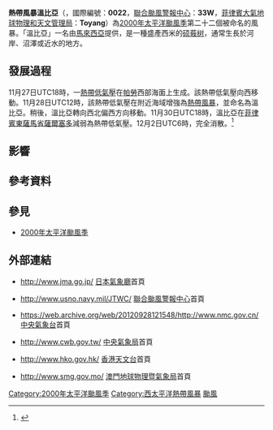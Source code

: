 {{Link style|time=2015-12-12T03:12:11+00:00}}
{{NoteTA
|G1=TyphoonNew
|G2=TyphoonOld
|G3=Weather
|G4=CWBTyphoonOld
|T=zh:熱帶風暴溫比亞 (2000年); zh-cn:热带风暴温比亚 (2000年); zh-hk:熱帶風暴溫比亞 (2000年); zh-tw:輕度颱風倫比亞 (2000年)
|1=zh:熱帶風暴溫比亞; zh-cn:热带风暴温比亚; zh-hk:熱帶風暴溫比亞; zh-tw:輕度颱風倫比亞
|skin=typhoon
}}
{{颱風基礎資訊新
|颱風名稱               = 熱帶風暴溫比亞
|外文名稱               = Tropical Storm Rumbia
|外文語言               = 英文
|代表圖像               = Rumbia 29 Nov 2000 0210Z.jpg
|代表圖像名稱           = 熱帶風暴溫比亞
|形成日期               = 2000年11月27日
|消散日期               = 2000年12月2日
|十分鐘平均風速JMA      = 40|JMA=knot
|十分鐘平均風速CWB      = 23|CWB=m/s
|十分鐘平均風速HKO      = 85
|十分鐘平均風速PAGASA      = 85
|二分鐘平均風速         = 23|NMC=m/s
|一分鐘平均風速         = 50|SSHS=knot<!--JTWC-->
|最低氣壓               = 990<!--JMA-->
|瞬間最大陣風          = 110
|財產損失               = 
|死傷人數               = 
|影響地區               = {{PHI}}<br>{{VIE}}
|備註                   = 
|颱風路徑圖             = Rumbia 2000 track.png
|風季年份               = 2000
|風季位置               = 太平洋
}}
'''熱帶風暴溫比亞'''（{{lang-en|'''Tropical Storm Rumbia'''}}，國際編號：'''0022'''，[[聯合颱風警報中心|聯合颱風警報中心]]：'''33W'''，[[菲律賓大氣地球物理和天文管理局|菲律賓大氣地球物理和天文管理局]]：'''Toyang'''）為[[2000年太平洋颱風季|2000年太平洋颱風季]]第二十二個被命名的風暴。「溫比亞」一名由[[馬來西亞|馬來西亞]]提供，是一種盛產西米的[[硕莪树|硕莪树]]，通常生長於河岸、沼澤或近水的地方。

==發展過程==
{{phs wikify}}
11月27日UTC18時，一[[熱帶低氣壓|熱帶低氣壓]]在[[帛琉|帕勞]]西部海面上生成。該熱帶低氣壓向西移動。11月28日UTC12時，該熱帶低氣壓在附近海域增強為[[熱帶風暴|熱帶風暴]]，並命名為溫比亞。稍後，溫比亞轉向西北偏西方向移動。11月30日UTC18時，溫比亞在[[菲律賓|菲律賓]][[東薩馬省|東薩馬省]][[:en:Salcedo,_Eastern_Samar|薩爾塞多]]減弱為熱帶低氣壓。12月2日UTC6時，完全消散。<ref>{{Cite web |url=http://www.jma.go.jp/jma/jma-eng/jma-center/rsmc-hp-pub-eg/AnnualReport/2000/Text/Text2000.pdf |title=2000年日本氣象廳年鑒 |access-date=2013-07-29 |archive-date=2015-10-31 |archive-url=https://web.archive.org/web/20151031002308/http://www.jma.go.jp/jma/jma-eng/jma-center/rsmc-hp-pub-eg/AnnualReport/2000/Text/Text2000.pdf |dead-url=no }}</ref>

==影響==

==參考資料==
{{reflist}}

==參見==
{{Commons category|Tropical Storm Rumbia (2000)}}
*[[2000年太平洋颱風季|2000年太平洋颱風季]]

==外部連結==
*{{ja}}http://www.jma.go.jp/ {{Wayback|url=http://www.jma.go.jp/ |date=20061107170045 }} [[日本氣象廳|日本氣象廳]]首頁
*{{en}}http://www.usno.navy.mil/JTWC/ {{Wayback|url=http://www.usno.navy.mil/JTWC/ |date=20150809201922 }} [[聯合颱風警報中心|聯合颱風警報中心]]首頁
*{{zh-cn}}https://web.archive.org/web/20120928121548/http://www.nmc.gov.cn/ [[中央氣象台|中央氣象台]]首頁
*{{zh-tw}}http://www.cwb.gov.tw/ {{Wayback|url=http://www.cwb.gov.tw/ |date=20181025071210 }} [[中央氣象局|中央氣象局]]首頁
*{{zh-hk}}http://www.hko.gov.hk/ {{Wayback|url=http://www.hko.gov.hk/ |date=20110224003313 }} [[香港天文台|香港天文台]]首頁
*{{zh-hk}}http://www.smg.gov.mo/ {{Wayback|url=http://www.smg.gov.mo/ |date=20140517030343 }} [[澳門地球物理暨氣象局|澳門地球物理暨氣象局]]首頁

{{2000 Pacific typhoon season buttons}}

[[Category:2000年太平洋颱風季|Category:2000年太平洋颱風季]]
[[Category:西太平洋熱帶風暴|Category:西太平洋熱帶風暴]]
[[Category:影响菲律宾的热带气旋|颱風]]